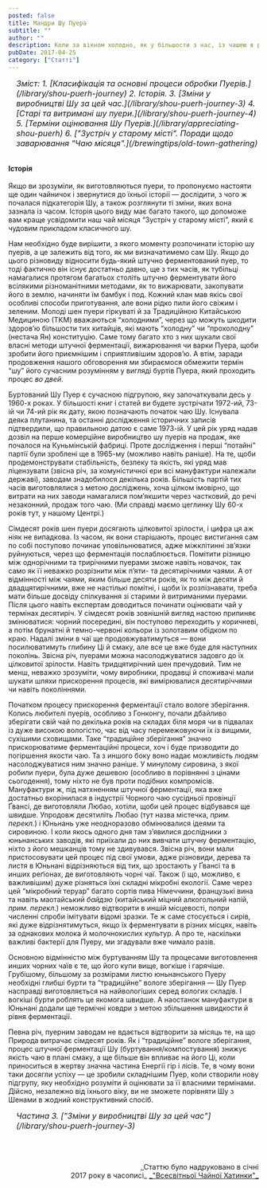 ```yaml
---
posted: false
title: Мандри Шу Пуера
subtitle: ""
author: ""
description: Коли за вікном холодно, як у більшости з нас, із чашею в руках цього темного, насиченого настою ідеально спостерігати за зимовими пейзажами надворі...
pubDate: 2017-04-25
category: ["Статті"]
---
```


<section style="font-size: 1rem; font-style: italic; padding-left: 1rem; margin-bottom: 2rem;">
    Зміст:
    1. [Класифікація та основні процеси обробки Пуерів.](/library/shou-puerh-journey)
    2. Історія.
    3. [Зміни у виробництві Шу за цей час.](/library/shou-puerh-journey-3)
    4. [Старі та витримані шу пуери.](/library/shou-puerh-journey-4)
    5. [Терміни оцінювання Шу Пуерів.](/library/appreciating-shou-puerh)
    6. ["Зустріч у старому місті". Поради щодо заварювання "Чаю місяця".](/brewingtips/old-town-gathering)
</section>

#### Історія
Якщо ви зрозуміли, як виготовляються пуери, то пропонуємо настояти ще один чайничок і звернутися до їхньої історії — дослідити, з чого ж почалася підкатегорія Шу, а також розглянути ті зміни, яких вона зазнала із часом. Історія цього виду має багато такого, що допоможе вам краще усвідомити наш чай місяця “Зустріч у старому місті”, який є чудовим прикладом класичного шу.

Нам необхідно буде вирішити, з якого моменту розпочинати історію шу пуерів, а це залежить від того, як ми визначатимемо сам Шу. Якщо до цього різновиду відносити будь-який штучно ферментований пуер, то тоді фактично він існує достатньо давно, ще з тих часів, як тубільці намагалися протягом багатьох століть штучно ферментувати його всілякими різноманітними методами, як то вижарювати, закопувати його в землю, начиняти їм бамбук і под. Кожний клан мав якісь свої особливі способи приготування, але вони рідко пили його свіжим і зеленим. Молоді шен пуери гіркуваті й за Традиційною Китайською Медициною (ТКМ) вважаються “холодними”, через що можуть шкодити здоров’ю більшости тих китайців, які мають “холодну” чи “прохолодну” (нестача Ян) конституцію. Саме тому багато хто з них шукали свої власні методи штучної ферментації, вижарювання чи варки Пуера, щоби зробити його приємнішим і сприятливішим здоров’ю. А втім, заради продовження нашого обговорення ми збираємося обмежити термін “шу” його сучасним розумінням у вигляді буртів Пуера, який проходить процеc _во двей_.

Буртований Шу Пуер є сучасною підгрупою, яку започаткували десь у 1960-х роках. У більшості книг і статей ви будете зустрічати 1972-ий, 73-ій чи 74-ий рік як дату, якою позначають початок чаю Шу. Існувала деяка плутанина, та останні дослідження історичних записів підтвердили, що правильною датою є саме 1973-ій. У цей рік уряд надав дозвіл на перше комерційне виробництво шу пуерів на продаж, яке почалося на Куньмінській фабриці. Проте дослідження і перші “потайні” партії були зроблені ще в 1965-му (можливо навіть раніше). На те, щоби продемонструвати стабільність, безпеку та якість, які уряд мав ліцензувати (звісна річ, за комуністичної ери всі мануфактури належали державі), заводам знадобилося декілька років. Більшість партій тих часів виготовлялися з метою досліджень, хоча цілком імовірно, що витрати на них заводи намагалися пом’якшити через частковий, до речі незаконний, продаж того чаю. (Ми справді маємо цеглинку Шу 60-х років тут, у нашому Центрі.)

Сімдесят років шен пуери досягають цілковитої зрілости, і цифра ця аж ніяк не випадкова. Із часом, як вони старішають, процес вистигання сам по собі поступово починає уповільнюватися, адже міжклітинні зв’язки руйнуються, через що ферментація послаблюється. Помітити різницю між однорічними та трирічними пуерами зможе навіть новачок, так само як її неважко розрізнити між п’яти- та десятирічними чаями. А от відмінності між чаями, яким більше десяти років, як то між десяти й двадцятирічними, вже не настількі помітні, і щоби їх розпізнавати, треба мати більше досвіду спілкування зі старими й витриманими пуерами. Після цього навіть експертам доводиться починати оцінювати чай у термінах десятиріч. У сімдесят років зовнішній вигляд настою припиняє змінюватися: чорний посередині, він поступово переходить у коричневі, а потім брунатні й темно-червоні кольори із золотавим обідком по краю. Надалі зміни в чаї ще продовжуватимуться — вони посилюватимуть глибину Ці й смаку, але все це вже буде для наступних поколінь. Звісна річ, пуерами можна насолоджуватися задовго до їх цілковитої зрілости. Навіть тридцятирічний шен пречудовий. Тим не менш, неважко зрозуміти, чому виробники, продавці й споживачі мали шукати шляхи прискорення процесів, які вимірювалися десятиріччями чи навіть поколіннями.

Початком процесу прискорення ферментації стало вологе зберігання. Колись любителі пуерів, особливо з Гонконгу, почали дбайливо зберігати свій чай по декілька років на складах біля моря чи в підвалах із дуже високою вологістю, час від часу перемежовуючи їх із вищими, сухішими сховищами. Таке “традиційне зберігання” значно прискорюватиме ферментаційні процеси, хоч і буде призводити до погіршення якости чаю. Та з иншого боку воно надає можливість людям насолоджуватися ним значно раніше. У минулому сировина, з якої робили пуери, була дуже дешевою (особливо в порівнянні з цінами сьогодення), тому ніхто не був проти подібних компромісів. Мануфактури ж, під натхненням штучної ферментації, яка вже достатньо вкорінилася в індустрії Чорного чаю сусідньої провінції Ґвансі, де виготовляли Любао, хотіли, щоби цей процес відбувався ще швидше. Упродовж десятиліть Любао (тут назва містечка, _прим. перекл._) і Юньнань уже неодноразово обмінювалися ідеями та сировиною. І коли якось одного дня там з’явилися дослідники з юньнанських заводів, які приїхали до них вивчати штучну ферментацію, ніхто з його мешканців тому не здивувався. Звісна річ, вони мали пристосовувати цей процес під свої умови, адже різновиди, дерева та листя в Юньнані відрізняються від тих, що зростають у Ґвансі та в инших реґіонах, де виготовляють чорні чаї. Також (і що, можливо, є важливішим) дуже різняться їхні складні мікробні екології. Саме через цей “мікробний теруар” багато сортів пива Німеччини, французькі вина та навіть маотайський _байдзю_ (китайський міцний алкогольний напій, _прим. перекл._) неможливо відтворити в иншій місцевості, попри численні спроби імітувати відомі зразки. Те ж саме стосується і сирів, які дуже відрізнятимуться, якщо їх ферментувати в різних місцях, навіть за однакових молока й молочнокислих культур. А про те, наскільки важливі бактерії для Пуеру, ми згадували вже чимало разів.

Основною відмінністю між буртуванням Шу та процесами виготовлення инших чорних чаїв є те, що його купи вище, вогкіше і гарячіше. Грубішому, більшому за розмірами листю юньнанського Пуеру необхідні глибші бурти та “традиційне” вологе зберігання — Шу Пуер насправді виготовляється на найвологіших серед вологих складів. І вогкіші бурти роблять це якомога швидше. А наостанок мануфактури в Юньнані додали ще термічні ковдри з метою збільшення швидкости й рівня ферментації.

Певна річ, пуерним заводам не вдається відтворити за місяць те, на що Природа витрачає сімдесят років. Як і “традиційне” вологе зберігання, процес штучної ферментації Шу (буртування/компостування) знижує якість чаю в плані смаку, а ще більше він впливає на його Ці, коли приноситься в жертву значна частина Енергії гір і лісів. Те, в чому вони таки досягли успіху — це зробили складнішим Пуер, коли створили нову підгрупу, яку необхідно розуміти й оцінювати за її власними термінами. Дійсно, незалежно від їхнього віку, ви не зможете порівняти Шу з Шенами в жодний конструктивний спосіб.

<section style="font-size: 1rem; font-style: italic; padding-left: 1rem; margin-bottom: 2rem;">
    Частина 3. ["Зміни у виробництві Шу за цей час"](/library/shou-puerh-journey-3)
</section>

<p>&nbsp;</p>
<p align="right" style="font-size: 0.9rem;">_Статтю було надруковано в січні<br />2017 року в часописі_ <a title="globalteahut.org" href="http://www.globalteahut.org/" target="blank" rel="noopener"> _"Всесвітньої Чайної Хатинки"_ </a></p>